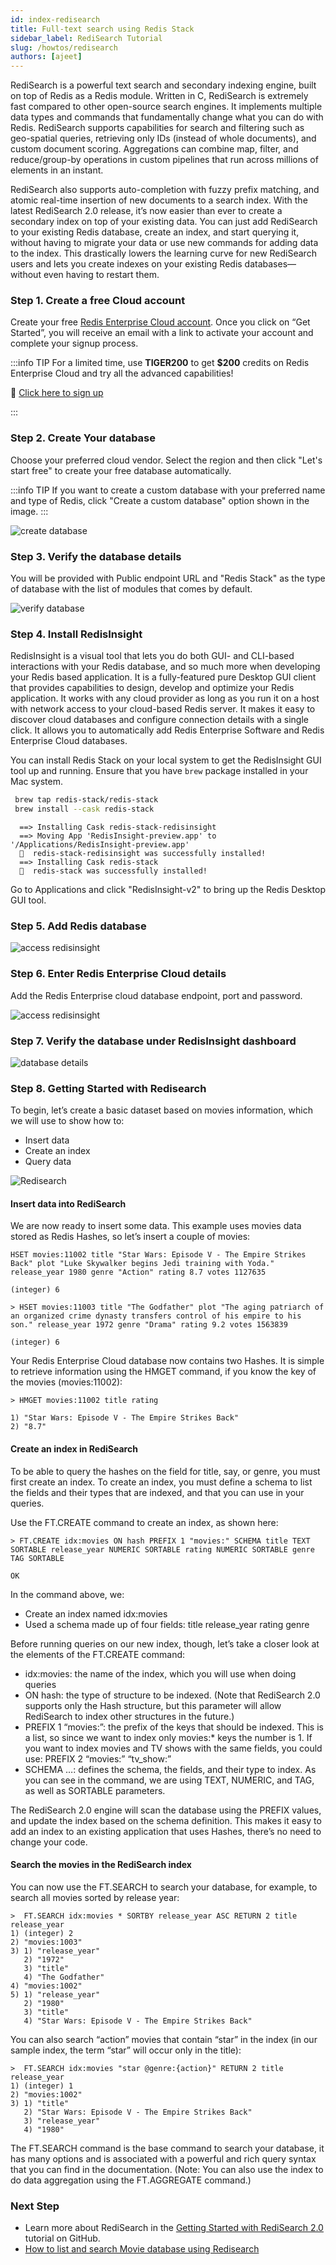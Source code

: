 ```yaml
---
id: index-redisearch
title: Full-text search using Redis Stack
sidebar_label: RediSearch Tutorial
slug: /howtos/redisearch
authors: [ajeet]
---
```



RediSearch is a powerful text search and secondary indexing engine, built on top of Redis as a Redis module. Written in C, RediSearch is extremely fast compared to other open-source search engines. It implements multiple data types and commands that fundamentally change what you can do with Redis. RediSearch supports capabilities for search and filtering such as geo-spatial queries, retrieving only IDs (instead of whole documents), and custom document scoring. Aggregations can combine map, filter, and reduce/group-by operations in custom pipelines that run across millions of elements in an instant. 

RediSearch also supports auto-completion with fuzzy prefix matching, and atomic real-time insertion of new documents to a search index. With the latest RediSearch 2.0 release, it’s now easier than ever to create a secondary index on top of your existing data. You can just add RediSearch to your existing Redis database, create an index, and start querying it, without having to migrate your data or use new commands for adding data to the index. This drastically lowers the learning curve for new RediSearch users and lets you create indexes on your existing Redis databases—without even having to restart them.

### Step 1. Create a free Cloud account

Create your free <a href="https://redis.com/try-free/" target="_blank" rel="noopener">Redis Enterprise Cloud account</a>. Once you click on “Get Started”, you will receive an email with a link to activate your account and complete your signup process.

:::info TIP
For a limited time, use **TIGER200** to get **$200** credits on Redis Enterprise Cloud and try all the advanced capabilities!

:tada: [Click here to sign up](https://redis.com/try-free)

:::


### Step 2. Create Your database

Choose your preferred cloud vendor. Select the region and then click "Let's start free" to create your free database automatically.

:::info TIP
If you want to create a custom database with your preferred name and type of Redis,
click "Create a custom database" option shown in the image.
:::

![create database ](images/select_cloud_vendor.png)


### Step 3.  Verify the database details

You will be provided with Public endpoint URL and "Redis Stack" as the type of database with the list of modules that comes by default.



![verify database](images/details_database.png)

### Step 4. Install RedisInsight

RedisInsight is a visual tool that lets you do both GUI- and CLI-based interactions with your Redis database, and so much more when developing your Redis based application. It is a fully-featured pure Desktop GUI client that provides capabilities to design, develop and optimize your Redis application. It works with any cloud provider as long as you run it on a host with network access to your cloud-based Redis server. It makes it easy to discover cloud databases and configure connection details with a single click. It allows you to automatically add Redis Enterprise Software and Redis Enterprise Cloud databases.

You can install Redis Stack on your local system to get the RedisInsight GUI tool up and running. Ensure that you have `brew` package installed in your Mac system.


 ```bash
  brew tap redis-stack/redis-stack
  brew install --cask redis-stack
 ```

```
  ==> Installing Cask redis-stack-redisinsight
  ==> Moving App 'RedisInsight-preview.app' to '/Applications/RedisInsight-preview.app'
  🍺  redis-stack-redisinsight was successfully installed!
  ==> Installing Cask redis-stack
  🍺  redis-stack was successfully installed!
 ```

Go to Applications and click "RedisInsight-v2" to bring up the Redis Desktop GUI tool.


### Step 5. Add Redis database

![access redisinsight](images/add_database.png)

### Step 6. Enter Redis Enterprise Cloud details

Add the Redis Enterprise cloud database endpoint, port and password.


![access redisinsight](images/database_creds.png)


### Step 7. Verify the database under RedisInsight dashboard


![database details](images/database_details.png)




### Step 8. Getting Started with Redisearch


To begin, let’s create a basic dataset based on movies information, which we will use to show how to:

- Insert data
- Create an index
- Query data

![Redisearch](redisearch12.png)



#### Insert data into RediSearch

We are now ready to insert some data. This example uses movies data stored as Redis Hashes, so let’s insert a couple of movies:

```
HSET movies:11002 title "Star Wars: Episode V - The Empire Strikes Back" plot "Luke Skywalker begins Jedi training with Yoda." release_year 1980 genre "Action" rating 8.7 votes 1127635

(integer) 6 

> HSET movies:11003 title "The Godfather" plot "The aging patriarch of an organized crime dynasty transfers control of his empire to his son." release_year 1972 genre "Drama" rating 9.2 votes 1563839 

(integer) 6
```

Your Redis Enterprise Cloud database now contains two Hashes. It is simple to retrieve information using the HMGET command, if you know the key of the movies (movies:11002):

```
> HMGET movies:11002 title rating

1) "Star Wars: Episode V - The Empire Strikes Back"
2) "8.7"
```

#### Create an index in RediSearch

To be able to query the hashes on the field for title, say, or genre, you must first create an index. To create an index, you must define a schema to list the fields and their types that are indexed, and that you can use in your queries.

Use the FT.CREATE command to create an index, as shown here:

```
> FT.CREATE idx:movies ON hash PREFIX 1 "movies:" SCHEMA title TEXT SORTABLE release_year NUMERIC SORTABLE rating NUMERIC SORTABLE genre TAG SORTABLE

OK
```

In the command above, we:

- Create an index named idx:movies
- Used a schema made up of four fields:
title
release_year
rating
genre

Before running queries on our new index, though, let’s take a closer look at the elements of the FT.CREATE command:

- idx:movies: the name of the index, which you will use when doing queries
- ON hash: the type of structure to be indexed. (Note that RediSearch 2.0 supports only the Hash structure, but this parameter will allow RediSearch to index other structures in the future.)
- PREFIX 1 “movies:”: the prefix of the keys that should be indexed. This is a list, so since we want to index only movies:* keys the number is 1. If you want to index movies and TV shows with the same fields, you could use: PREFIX 2 “movies:” “tv_show:”
- SCHEMA …: defines the schema, the fields, and their type to index. As you can see in the command, we are using TEXT, NUMERIC, and TAG, as well as SORTABLE parameters.

The RediSearch 2.0 engine will scan the database using the PREFIX values, and update the index based on the schema definition. This makes it easy to add an index to an existing application that uses Hashes, there’s no need to change your code.

#### Search the movies in the RediSearch index

You can now use the FT.SEARCH to search your database, for example, to search all movies sorted by release year:

```
>  FT.SEARCH idx:movies * SORTBY release_year ASC RETURN 2 title release_year
1) (integer) 2
2) "movies:1003"
3) 1) "release_year"
   2) "1972"
   3) "title"
   4) "The Godfather"
4) "movies:1002"
5) 1) "release_year"
   2) "1980"
   3) "title"
   4) "Star Wars: Episode V - The Empire Strikes Back"
```


You can also search “action” movies that contain “star” in the index (in our sample index, the term “star” will occur only in the title):

```
>  FT.SEARCH idx:movies "star @genre:{action}" RETURN 2 title release_year
1) (integer) 1
2) "movies:1002"
3) 1) "title"
   2) "Star Wars: Episode V - The Empire Strikes Back"
   3) "release_year"
   4) "1980"
```

The FT.SEARCH command is the base command to search your database, it has many options and is associated with a powerful and rich query syntax that you can find in the documentation. (Note: You can also use the index to do data aggregation using the FT.AGGREGATE command.)


### Next Step

- Learn more about RediSearch in the [Getting Started with RediSearch 2.0](https://github.com/RediSearch/redisearch-getting-started/)  tutorial on GitHub.
- [How to list and search Movie database using Redisearch](/howtos/moviesdatabase/getting-started)


